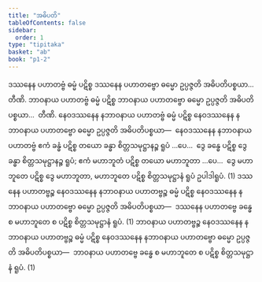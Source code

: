 ```yaml
---
title: "အဓိပတိ"
tableOfContents: false
sidebar:
  order: 1
type: "tipitaka"
basket: "ab"
book: "p1-2"
---
```



<DynamicBreadcrumb />

<Division number="6" book="p1-2" e="ch" v="37" p="136">

<Paragraph number="802" book="p1-2">
ဒဿနေန ပဟာတဗ္ဗံ ဓမ္မံ ပဋိစ္စ ဒဿနေန ပဟာတဗ္ဗော ဓမ္မော ဥပ္ပဇ္ဇတိ အဓိပတိပစ္စယာ…  တီဏိ.
</Paragraph>

<Paragraph number="803" book="p1-2">
ဘာဝနာယ ပဟာတဗ္ဗံ ဓမ္မံ ပဋိစ္စ ဘာဝနာယ ပဟာတဗ္ဗော ဓမ္မော ဥပ္ပဇ္ဇတိ အဓိပတိပစ္စယာ…  တီဏိ.
</Paragraph>

<Paragraph number="804" book="p1-2">
နေဝဒဿနေန နဘာဝနာယ ပဟာတဗ္ဗံ ဓမ္မံ ပဋိစ္စ နေဝဒဿနေန နဘာဝနာယ ပဟာတဗ္ဗော ဓမ္မော ဥပ္ပဇ္ဇတိ အဓိပတိပစ္စယာ—  နေဝဒဿနေန နဘာဝနာယ ပဟာတဗ္ဗံ ဧကံ ခန္ဓံ ပဋိစ္စ တယော ခန္ဓာ စိတ္တသမုဋ္ဌာနဉ္စ ရူပံ …ပေ…  ဒွေ ခန္ဓေ ပဋိစ္စ ဒွေ ခန္ဓာ စိတ္တသမုဋ္ဌာနဉ္စ ရူပံ; ဧကံ မဟာဘူတံ ပဋိစ္စ တယော မဟာဘူတာ …ပေ…  ဒွေ မဟာဘူတေ ပဋိစ္စ ဒွေ မဟာဘူတာ, မဟာဘူတေ ပဋိစ္စ စိတ္တသမုဋ္ဌာနံ ရူပံ ဥပါဒါရူပံ. (1)
</Paragraph>

</Division>
<Division number="7" book="p1-2" e="ch" v="37" p="137">

<Paragraph number="805" book="p1-2">
ဒဿနေန ပဟာတဗ္ဗဉ္စ နေဝဒဿနေန နဘာဝနာယ ပဟာတဗ္ဗဉ္စ ဓမ္မံ ပဋိစ္စ နေဝဒဿနေန နဘာဝနာယ ပဟာတဗ္ဗော ဓမ္မော ဥပ္ပဇ္ဇတိ အဓိပတိပစ္စယာ—  ဒဿနေန ပဟာတဗ္ဗေ ခန္ဓေ စ မဟာဘူတေ စ ပဋိစ္စ စိတ္တသမုဋ္ဌာနံ ရူပံ. (1)
</Paragraph>

<Paragraph number="806" book="p1-2">
ဘာဝနာယ ပဟာတဗ္ဗဉ္စ နေဝဒဿနေန နဘာဝနာယ ပဟာတဗ္ဗဉ္စ ဓမ္မံ ပဋိစ္စ နေဝဒဿနေန နဘာဝနာယ ပဟာတဗ္ဗော ဓမ္မော ဥပ္ပဇ္ဇတိ အဓိပတိပစ္စယာ—  ဘာဝနာယ ပဟာတဗ္ဗေ ခန္ဓေ စ မဟာဘူတေ စ ပဋိစ္စ စိတ္တသမုဋ္ဌာနံ ရူပံ. (1)
</Paragraph>
</Division>